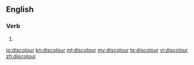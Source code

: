 ==English==

===Verb===
{{en-verb}}

# {{alternative spelling of|discolor|from=British|from2=Canadian}}

[[io:discolour]]
[[kn:discolour]]
[[ml:discolour]]
[[my:discolour]]
[[te:discolour]]
[[vi:discolour]]
[[zh:discolour]]